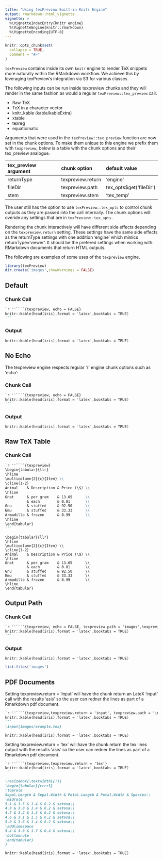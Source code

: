 ```yaml
---
title: "Using texPreview Built-in Knitr Engine"
output: rmarkdown::html_vignette
vignette: >
  %\VignetteIndexEntry{knitr engine}
  %\VignetteEngine{knitr::rmarkdown}
  %\VignetteEncoding{UTF-8}
---
```


```r
knitr::opts_chunk$set(
  collapse = TRUE,
  comment = "#>"
)
```

`texPreview` contains inside its own `knitr` engine to render TeX snippets more naturally within the RMarkdown workflow. We achieve this by leveraging texPreview's integration via S3 for various classes. 

The following inputs can be run inside texpreview chunks and they will render in the same fashion as would a regular `texPreview::tex_preview` call. 

   - Raw TeX
   - TeX in a character vector
   - knitr_kable (kable/kableExtra)
   - xtable
   - texreg
   - equatiomatic
   
Arguments that were used in the `texPreview::tex_preview` function are now set in the chunk options. To make them unique to this engine we prefix them with `texpreview`, below is a table with the chunk options and their tex_preview analogue.

|tex_preview argument|chunk option|default value|
|:--|:--|:--|
|returnType|texpreview.return|'engine'|
|fileDir|texpreview.path|tex_opts$get('fileDir')|
|stem|texpreview.stem|'tex_temp'|

The user still has the option to use `texPreview::tex_opts` to control chunk outputs as they are passed into the call internally. The chunk options will overide any settings that are in `texPreview::tex_opts`.

Rendering the chunk interactively will have different side effects depending on the `texpreview.return` setting. These settings have the same side effects as the returnType settings with one addition 'engine' which mimics returnType='viewer'. It should be the prefered settings when working with RMarkdown documents that return HTML outputs.

The following are examples of some uses of the `texpreview` engine.

```r
library(texPreview)
dir.create('images',showWarnings = FALSE)
```


## Default

### Chunk Call

````markdown
`r ''````{texpreview, echo = FALSE}
knitr::kable(head(iris),format = 'latex',booktabs = TRUE)
```
````

### Output

```texpreview
knitr::kable(head(iris),format = 'latex',booktabs = TRUE)
```

## No Echo

The texpreview engine respects regular 'r' engine chunk options such as 'echo':

### Chunk Call

````markdown
`r ''````{texpreview, echo = FALSE}
knitr::kable(head(iris),format = 'latex',booktabs = TRUE)
```
````

### Output

```texpreview
knitr::kable(head(iris),format = 'latex',booktabs = TRUE)
```

## Raw TeX Table

### Chunk Call

````markdown
`r ''````{texpreview}
\begin{tabular}{llr}
\hline
\multicolumn{2}{c}{Item} \\
\cline{1-2}
Animal    & Description & Price (\$) \\
\hline
Gnat      & per gram    & 13.65      \\
          & each        & 0.01       \\
Gnu       & stuffed     & 92.50      \\
Emu       & stuffed     & 33.33      \\
Armadillo & frozen      & 8.99       \\
\hline
\end{tabular}
```
````

```texpreview
\begin{tabular}{llr}
\hline
\multicolumn{2}{c}{Item} \\
\cline{1-2}
Animal    & Description & Price (\$) \\
\hline
Gnat      & per gram    & 13.65      \\
          & each        & 0.01       \\
Gnu       & stuffed     & 92.50      \\
Emu       & stuffed     & 33.33      \\
Armadillo & frozen      & 8.99       \\
\hline
\end{tabular}
```

## Output Path

### Chunk Call

````markdown
`r ''````{texpreview, echo = FALSE, texpreview.path = 'images',texpreview.stem = 'example'}
knitr::kable(head(iris),format = 'latex',booktabs = TRUE)
```
````

### Output

```texpreview
knitr::kable(head(iris),format = 'latex',booktabs = TRUE)
```

```r
list.files('images')
```

## PDF Documents

Setting texpreview.return = 'input' will have the chunk return an LateX 'input' call with the results 'asis' so the user can redner the lines as part of a Rmarkdown pdf document.

````markdown
`r ''````{texpreview,texpreview.return = 'input', texpreview.path = 'images',texpreview.stem = 'example'}
knitr::kable(head(iris),format = 'latex',booktabs = TRUE)
```
\input{images/example.tex}
````

```texpreview
knitr::kable(head(iris),format = 'latex',booktabs = TRUE)
```

Setting texpreview.return = 'tex' will have the chunk return the tex lines output with the results 'asis' so the user can redner the lines as part of a Rmarkdown pdf document.

````markdown
`r ''````{texpreview,texpreview.return = 'tex'}
knitr::kable(head(iris),format = 'latex',booktabs = TRUE)
```

\resizebox{\textwidth}{!}{
\begin{tabular}{rrrrl}
\toprule
Sepal.Length & Sepal.Width & Petal.Length & Petal.Width & Species\\
\midrule
5.1 & 3.5 & 1.4 & 0.2 & setosa\\
4.9 & 3.0 & 1.4 & 0.2 & setosa\\
4.7 & 3.2 & 1.3 & 0.2 & setosa\\
4.6 & 3.1 & 1.5 & 0.2 & setosa\\
5.0 & 3.6 & 1.4 & 0.2 & setosa\\
\addlinespace
5.4 & 3.9 & 1.7 & 0.4 & setosa\\
\bottomrule
\end{tabular}
}
````

```texpreview
knitr::kable(head(iris),format = 'latex',booktabs = TRUE)
```

